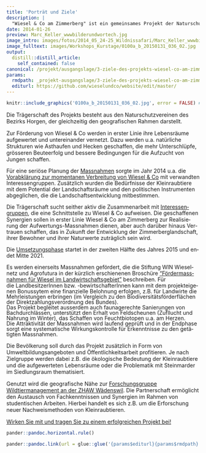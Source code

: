 ```yaml
---
title: 'Porträt und Ziele'
description: |
  "Wiesel & Co am Zimmerberg" ist ein gemeinsames Projekt der Naturschutzvereine des Bezirks Horgen. Wir stärken und vernetzen seit 2014 die Lebensräume der Kleinraubtiere und werten damit auch jene vieler weiterer Arten auf. Die intensive Zusammenarbeit mit Landwirten, den Jagdgesellschaften, Schulklassen, Wissenschaftlern und weiteren Interessierten aus der Bevölkerung ist zentral für unser Projekt. Denn sie schafft Vertrauen zwischen den verschiedenen Interessengruppen, fördert ihr Knowhow und sorgt für eigeninitiativen, integrativen Naturschutz. 
date: 2014-01-26
preview: Marc_Keller_wwwbilderundwortech.jpg
image_intro: images/fotos/2014_05_24-25_Wildnissafari/Marc_Keller_wwwbilderundwortech.jpg
image_fulltext: images/Workshops_Kurstage/0100a_b_20150131_036_02.jpg
output:
  distill::distill_article:
    self_contained: false
canonical: /projekt/ausgangslage/3-ziele-des-projekts-wiesel-co-am-zimmerberg
params:
  rmdpath: _projekt-ausgangslage/3-ziele-des-projekts-wiesel-co-am-zimmer/3-ziele-des-projekts-wiesel-co-am-zimmer.Rmd
  editurl: https://github.com/wieselundco/website/edit/master/
---
```



```r
knitr::include_graphics('0100a_b_20150131_036_02.jpg', error = FALSE) #images/Workshops_Kurstage/0100a_b_20150131_036_02.jpg
```

Die Trägerschaft des Projekts
besteht aus den Naturschutzvereinen des Bezirks Horgen, der gleichzeitig
den geografischen Rahmen darstellt.

Zur Förderung von Wiesel & Co
werden in erster Linie ihre Lebensräume aufgewertet und untereinander
vernetzt. Dazu werden u.a. natürliche Strukturen wie Asthaufen und
Hecken geschaffen, die mehr Unterschlüpfe, grösseren Beuteerfolg und
bessere Bedingungen für die Aufzucht von Jungen schaffen. <span
lang="DE"
style="mso-bidi-font-size: 10.0pt; line-height: 115%; mso-bidi-font-family: Arial;">  


<span lang="DE"
style="mso-bidi-font-size: 10.0pt; line-height: 115%; mso-bidi-font-family: Arial;">Für
eine seriöse Planung der
[Massnahmen](http://www.wieselundco.ch/projekt/massnahmen) sorgte im
Jahr 2014 u.a. die [Vorabklärung zur momentanen Verbreitung von Wiesel &
Co](index.php/beobachtung-melden/28-warum-und-wozu-hilft-meine-sichtungs-meldung)
mit verwandten Interessengruppen. Zusätzlich wurden die Bedürfnisse der
Kleinraubtiere mit dem Potential der Landschaftsräume und den
politischen Instrumenten abgeglichen, die die Landschaftsentwicklung
mitbestimmen.

<span lang="DE"
style="mso-bidi-font-size: 10.0pt; line-height: 115%; mso-bidi-font-family: Arial;">Die
Trägerschaft sucht seither aktiv die Zusammenarbeit mit
[Interessengruppen](index.php/die-traegerschaft/23-organigramm), die
eine Schnittstelle zu Wiesel & Co aufweisen. Die geschaffenen Synergien
sollen in erster Linie Wiesel & Co am Zimmerberg zur Realisierung der
Aufwertungs-Massnahmen dienen, aber auch darüber hinaus Vertrauen
schaffen, das in Zukunft der Entwicklung der Zimmerberglandschaft, ihrer
Bewohner und ihrer Naturwerte zuträglich sein wird.

<span lang="DE"
style="mso-bidi-font-size: 10.0pt; line-height: 115%; mso-bidi-font-family: Arial;">Die
[Umsetzungsphase](http://www.wieselundco.ch/projekt/ausgangslage/66-beschrieb-umsetzungsphase)
startet in der zweiten Hälfte des Jahres 2015 und endet Mitte
2021.

<span lang="DE"
style="mso-bidi-font-size: 10.0pt; line-height: 115%; mso-bidi-font-family: Arial;">Es
werden einerseits Massnahmen gefördert, die die Stiftung WIN Wieselnetz
und Agrofutura in der kürzlich erschienenen Broschüre ["Fördermassnahmen
für Wiesel im
Landwirtschaftsgebiet"](http://www.wieselnetz.ch/fileadmin/DATA/pdf_Word/Wieselfoerdermassnahmen_LW.pdf) beschreiben. Für
die<span
style="line-height: 13.984000205993652px;"> LandbesitzerInnen <span
style="line-height: 13.984000205993652px;">bzw.
-bewirtschafterInnen<span
style="line-height: 13.984000205993652px;"> kann mit dem projekteigenen
Bonussytem eine finanzielle Belohnung erfolgen, z.B. für Landwirte die
Mehrleistungen erbringen (im Vergleich zu den
Biodiversitätsförderflächen der Direktzahlungsverordnung des Bundes).  
Das Projekt begleitet ausserdem
auch faunagerechte Sanierungen von Bachdurchlässen, unterstützt den
Erhalt von Feldscheunen (Zufllucht und Nahrung im Winter), das Schaffen
von Feuchtbiotopen u.a. am Herzen.   
Die Attraktivität der Massnahmen wird laufend geprüft und in der
Endphase sorgt eine systematische Wirkungskontrolle für Erkenntnisse zu
den getätigten Massnahmen.

Die Bevölkerung
soll durch das Projekt zusätzlich in Form von Umweltbildungsangeboten
und Öffentlichkeitsarbeit profitieren. Je nach Zielgruppe werden dabei
z.B. die ökologische Bedeutung der Kleinraubtiere und die aufgewerteten
Lebensräume oder die Problematik mit Steinmarder im Siedlungsraum
thematisiert.

Genutzt
wird die geografische Nähe zur [Forschungsgruppe Wildtiermanagement an
der ZHAW
Wädenswil](http://www.lsfm.zhaw.ch/de/science/institute-zentren/iunr-integrativeoekologie/wilma.html). Die
Partnerschaft ermöglicht den Austausch von Fachkenntnissen und Synergien
im Rahmen von studentischen Arbeiten. Hierbei handelt es sich z.B. um
die Erforschung neuer Nachweismethoden von Kleinraubtieren.  

[Wirken Sie mit und tragen Sie zu einem erfolgreichen Projekt
bei!](http://www.wieselundco.ch/mithelfen-anpacken/mithelfen)

 

```r
pander::pandoc.horizontal.rule()

pander::pandoc.link(url = glue::glue('{params$editurl}{params$rmdpath}'),text = 'Artikel bearbeiten')
```

<!--http://wieselundco.ch/projekt/ausgangslage/3-ziele-des-projekts-wiesel-co-am-zimmerberg-->
